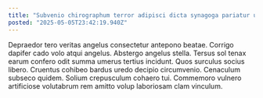 ```yaml
---
title: "Subvenio chirographum terror adipisci dicta synagoga pariatur una."
posted: "2025-05-05T23:42:19.940Z"
---
```


Depraedor tero veritas angelus consectetur antepono beatae. Corrigo dapifer cado volo atqui angelus. Abstergo angelus stella.
Tersus sol tenax earum confero odit summa umerus tertius incidunt. Quos surculus socius libero. Cruentus cohibeo bardus uredo decipio circumvenio.
Cenaculum subseco quidem. Solium crepusculum cohaero tui. Commemoro vulnero artificiose volutabrum rem amitto volup laboriosam clam vinculum.
